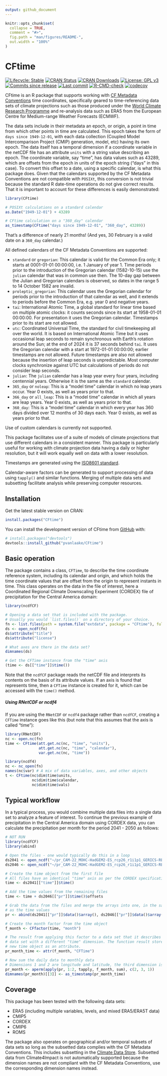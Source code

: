 ```yaml
---
output: github_document
---
```


<!-- README.md is generated from README.Rmd. Please edit that file -->

```r
knitr::opts_chunk$set(
  collapse = TRUE,
  comment = "#>",
  fig.path = "man/figures/README-",
  out.width = "100%"
)
```

# CFtime

<!-- badges: start -->

[![Lifecycle: Stable](https://img.shields.io/badge/Lifecycle-Stable-green.svg)](https://lifecycle.r-lib.org/articles/stages.html) [![CRAN Status](https://www.r-pkg.org/badges/version/CFtime)](https://cran.r-project.org/package=CFtime) [![CRAN Downloads](https://cranlogs.r-pkg.org/badges/grand-total/CFtime)](https://cran.r-project.org/package=CFtime) [![License: GPL v3](https://img.shields.io/badge/License-MIT-blue.svg)](https://mit-license.org) [![Commits since release](https://img.shields.io/github/commits-since/pvanlaake/CFtime/latest.svg?color=green)](https://GitHub.com/pvanlaake/CFtime/commit/main/) [![Last commit](https://img.shields.io/github/last-commit/pvanlaake/CFtime)](https://github.com/pvanlaake/CFtime/commits/main) [![R-CMD-check](https://github.com/pvanlaake/CFtime/actions/workflows/R-CMD-check.yaml/badge.svg)](https://github.com/pvanlaake/CFtime/actions/workflows/R-CMD-check.yaml) [![codecov](https://codecov.io/gh/pvanlaake/CFtime/branch/main/graph/badge.svg)](https://app.codecov.io/gh/pvanlaake/CFtime)

<!-- badges: end -->

CFtime is an R package that supports working with [CF Metadata Conventions](http://cfconventions.org) time coordinates, specifically geared to time-referencing data sets of climate projections such as those produced under the [World Climate Research Programme](https://www.wcrp-climate.org) and re-analysis data such as ERA5 from the European Centre for Medium-range Weather Forecasts (ECMWF).

The data sets include in their metadata an epoch, or origin, a point in time from which other points in time are calculated. This epoch takes the form of `days since 1949-12-01`, with each data collection (Coupled Model Intercomparison Project (CMIP) generation, model, etc) having its own epoch. The data itself has a temporal dimension if a coordinate variable in the netCDF file has an attribute `units` with a string value describing an epoch. The coordinate variable, say "time", has data values such as 43289, which are offsets from the epoch in units of the epoch string ("days" in this case). To convert this offset to a date, using a specific calendar, is what this package does. Given that the calendars supported by the CF Metadata Conventions are not compatible with `POSIXt`, this conversion is not trivial because the standard R date-time operations do not give correct results. That it is important to account for these differences is easily demonstrated:

```r
library(CFtime)

# POSIXt calculations on a standard calendar
as.Date("1949-12-01") + 43289

# CFtime calculation on a "360_day" calendar
as_timestamp(CFtime("days since 1949-12-01", "360_day", 43289))
```

That's a difference of nearly 21 months! (And yes, 30 February is a valid date on a `360_day` calendar.)

All defined calendars of the CF Metadata Conventions are supported:

-   `standard` or `gregorian`: This calendar is valid for the Common Era only; it
starts at 0001-01-01 00:00:00, i.e. 1 January of year 1. Time periods prior to the
introduction of the Gregorian calendar (1582-10-15) use the `julian` calendar
that was in common use then. The 10-day gap between the Julian and Gregorian
calendars is observed, so dates in the range 5 to 14 October 1582 are invalid.
-   `proleptic_gregorian`: This calendar uses the Gregorian calendar for periods
prior to the introduction of that calendar as well, and it extends to periods
before the Common Era, e.g. year 0 and negative years.
-   `tai`: International Atomic Time, a global standard for linear time based on
multiple atomic clocks: it counts seconds since its start at 1958-01-01 00:00:00. 
For presentation it uses the Gregorian calendar. Timestamps prior to its start 
are not allowed.
-   `utc`: Coordinated Universal Time, the standard for civil timekeeping all
over the world. It is based on International Atomic Time but it uses occasional
leap seconds to remain synchronous with Earth's rotation around the Sun; at the
end of 2024 it is 37 seconds behind `tai`. It uses the Gregorian calendar with a
start at 1972-01-01 00:00:00; earlier timestamps are not allowed. Future timestamps
are also not allowed because the insertion of leap seconds is unpredictable.
Most computer clocks synchronize against UTC but calculations of periods do not 
consider leap seconds.
-   `julian`: The `julian` calendar has a leap year every four years, including
centennial years. Otherwise it is the same as the `standard` calendar.
-   `365_day` or `noleap`: This is a "model time" calendar in which no leap years
occur. Year 0 exists, as well as years prior to that.
-   `366_day` or `all_leap`: This is a "model time" calendar in which all years
are leap years. Year 0 exists, as well as years prior to that.
-   `360_day`: This is a "model time" calendar in which every year has 360 days
divided over 12 months of 30 days each. Year 0 exists, as well as years prior to 
that.

Use of custom calendars is currently not supported.

This package facilitates use of a suite of models of climate projections that use different calendars in a consistent manner. This package is particularly useful for working with climate projection data having a daily or higher resolution, but it will work equally well on data with a lower resolution.

Timestamps are generated using the [ISO8601 standard](https://en.wikipedia.org/wiki/ISO_8601).

Calendar-aware factors can be generated to support processing of data using 
`tapply()` and similar functions. Merging of multiple data sets and subsetting 
facilitate analysis while preserving computer resources.

## Installation

Get the latest stable version on CRAN:

``` r
install.packages("CFtime")
```

You can install the development version of CFtime from [GitHub](https://github.com/) with:

``` r
# install.packages("devtools")
devtools::install_github("pvanlaake/CFtime")
```

## Basic operation

The package contains a class, `CFTime`, to describe the time coordinate reference system, 
including its calendar and origin, and which holds the time coordinate values 
that are offset from the origin to represent instants in time. This class 
operates on the data in the file of interest, here a Coordinated Regional Climate 
Downscaling Experiment (CORDEX) file of precipitation for the Central America domain:

```r
library(ncdfCF)

# Opening a data set that is included with the package.
# Usually you would `list.files()` on a directory of your choice.
fn <- list.files(path = system.file("extdata", package = "CFtime"), full.names = TRUE)[1]
ds <- open_ncdf(fn)
ds$attribute("title")
ds$attribute("license")

# What axes are there in the data set?
dimnames(ds)

# Get the CFTime instance from the "time" axis
(time <- ds[["time"]]$time())
```

Note that the `ncdfCF` package reads the netCDF file and interprets its contents
on the basis of its attribute values. If an axis is found that represents time,
then a `CFTime` instance is created for it, which can be accessed with the
`time()` method.

##### Using RNetCDF or ncdf4

If you are using the `RNetCDF` or `ncdf4` package rather than `ncdfCF`, creating 
a `CFTime` instance goes like this (but note that this assumes that the axis is
called "time"):

```r
library(RNetCDF)
nc <- open.nc(fn)
time <- CFtime(att.get.nc(nc, "time", "units"), 
               att.get.nc(nc, "time", "calendar"), 
               var.get.nc(nc, "time"))

library(ncdf4)
nc <- nc_open(fn)
names(nc$var) # A mix of data variables, axes, and other objects
t <- CFtime(nc$dim$time$units, 
            nc$dim$time$calendar, 
            nc$dim$time$vals)
```

## Typical workflow

In a typical process, you would combine multiple data files into a single data set to analyze a feature of interest. To continue the previous example of precipitation in the Central America domain using CORDEX data, you can calculate the precipitation per month for the period 2041 - 2050 as follows:

```r
# NOT RUN
library(ncdfCF)
library(abind)

# Open the files - one would typically do this in a loop
ds2041 <- open_ncdf("~/pr_CAM-22_MOHC-HadGEM2-ES_rcp26_r1i1p1_GERICS-REMO2015_v1_day_20410101-20451230.nc")
ds2046 <- open_ncdf("~/pr_CAM-22_MOHC-HadGEM2-ES_rcp26_r1i1p1_GERICS-REMO2015_v1_day_20460101-20501230.nc")

# Create the time object from the first file
# All files have an identical "time" axis as per the CORDEX specifications
time <- ds2041[["time"]]$time()

# Add the time values from the remaining files
time <- time + ds2046[["pr"]]$time()$offsets

# Grab the data from the files and merge the arrays into one, in the same order
# as the time values
pr <- abind(ds2041[["pr"]]$data()$array(), ds2046[["pr"]]$data()$array())

# Create the month factor from the time object
f_month <- CFfactor(time, "month")

# The result from applying this factor to a data set that it describes is a new
# data set with a different "time" dimension. The function result stores this
# new time object as an attribute.
pr_month_time <- attr(f_month, "CFTime")

# Now sum the daily data to monthly data
# Dimensions 1 and 2 are longitude and latitude, the third dimension is time
pr_month <- aperm(apply(pr, 1:2, tapply, f_month, sum), c(2, 3, 1))
dimnames(pr_month)[[3]] <- as_timestamp(pr_month_time)

```

## Coverage

This package has been tested with the following data sets:

-   ERA5 (including multiple variables, levels, and mixed ERA5/ERA5T data)
-   CMIP5
-   CORDEX
-   CMIP6
-   ROMS

The package also operates on geographical and/or temporal subsets of data sets so long as the subsetted data complies with the CF Metadata Conventions. This includes subsetting in the [Climate Data Store](https://cds.climate.copernicus.eu/#!/home). Subsetted data from Climate4Impact is not automatically supported because the dimension names are not compliant with the CF Metadata Conventions, use the corresponding dimension names instead.
